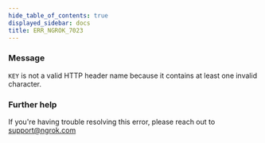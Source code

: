 ```yaml
---
hide_table_of_contents: true
displayed_sidebar: docs
title: ERR_NGROK_7023
---
```


### Message

`KEY` is not a valid HTTP header name because it contains at least one invalid character.

### Further help

If you're having trouble resolving this error, please reach out to [support@ngrok.com](mailto:support@ngrok.com?subject=Help%20with%20ERR_NGROK_7023)
